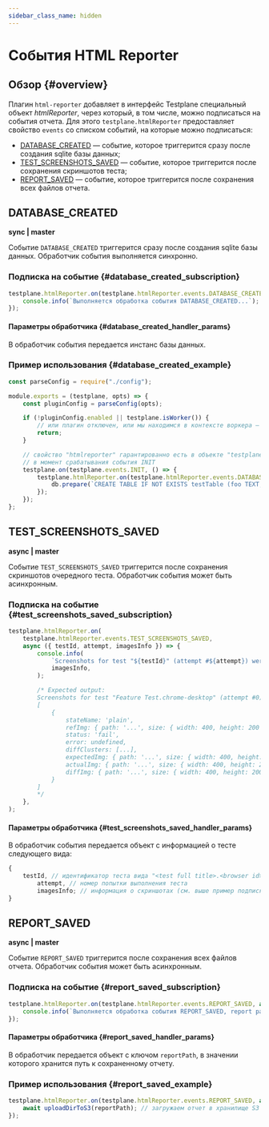 ```yaml
---
sidebar_class_name: hidden
---
```


# События HTML Reporter

## Обзор {#overview}

Плагин `html-reporter` добавляет в интерфейс Testplane специальный объект _htmlReporter_, через который, в том числе, можно подписаться на события отчета. Для этого `testplane.htmlReporter` предоставляет свойство `events` со списком событий, на которые можно подписаться:

-   [DATABASE_CREATED](#database_created) — событие, которое триггерится сразу после создания sqlite базы данных;
-   [TEST_SCREENSHOTS_SAVED](#test_screenshots_saved) — событие, которое триггерится после сохранения скриншотов теста;
-   [REPORT_SAVED](#report_saved) — событие, которое триггерится после сохранения всех файлов отчета.

## DATABASE_CREATED

**sync | master**

Событие `DATABASE_CREATED` триггерится сразу после создания sqlite базы данных. Обработчик события выполняется синхронно.

### Подписка на событие {#database_created_subscription}

```javascript
testplane.htmlReporter.on(testplane.htmlReporter.events.DATABASE_CREATED, db => {
    console.info(`Выполняется обработка события DATABASE_CREATED...`);
});
```

#### Параметры обработчика {#database_created_handler_params}

В обработчик события передается инстанс базы данных.

### Пример использования {#database_created_example}

```javascript
const parseConfig = require("./config");

module.exports = (testplane, opts) => {
    const pluginConfig = parseConfig(opts);

    if (!pluginConfig.enabled || testplane.isWorker()) {
        // или плагин отключен, или мы находимся в контексте воркера – уходим
        return;
    }

    // свойство "htmlreporter" гарантированно есть в объекте "testplane"
    // в момент срабатывания события INIT
    testplane.on(testplane.events.INIT, () => {
        testplane.htmlReporter.on(testplane.htmlReporter.events.DATABASE_CREATED, db => {
            db.prepare(`CREATE TABLE IF NOT EXISTS testTable (foo TEXT, bar TEXT)`).run();
        });
    });
};
```

## TEST_SCREENSHOTS_SAVED

**async | master**

Событие `TEST_SCREENSHOTS_SAVED` триггерится после сохранения скриншотов очередного теста. Обработчик события может быть асинхронным.

### Подписка на событие {#test_screenshots_saved_subscription}

```javascript
testplane.htmlReporter.on(
    testplane.htmlReporter.events.TEST_SCREENSHOTS_SAVED,
    async ({ testId, attempt, imagesInfo }) => {
        console.info(
            `Screenshots for test "${testId}" (attempt #${attempt}) were saved:`,
            imagesInfo,
        );

        /* Expected output:
        Screenshots for test "Feature Test.chrome-desktop" (attempt #0) were saved:
        [
            {
                stateName: 'plain',
                refImg: { path: '...', size: { width: 400, height: 200 } },
                status: 'fail',
                error: undefined,
                diffClusters: [...],
                expectedImg: { path: '...', size: { width: 400, height: 200 } }
                actualImg: { path: '...', size: { width: 400, height: 200 } }
                diffImg: { path: '...', size: { width: 400, height: 200 } }
            }
        ]
        */
    },
);
```

#### Параметры обработчика {#test_screenshots_saved_handler_params}

В обработчик события передается объект с информацией о тесте следующего вида:

```javascript
{
    testId, // идентификатор теста вида "<test full title>.<browser id>"
        attempt, // номер попытки выполнения теста
        imagesInfo; // информация о скриншотах (см. выше пример подписки на событие)
}
```

## REPORT_SAVED

**async | master**

Событие `REPORT_SAVED` триггерится после сохранения всех файлов отчета. Обработчик события может быть асинхронным.

### Подписка на событие {#report_saved_subscription}

```javascript
testplane.htmlReporter.on(testplane.htmlReporter.events.REPORT_SAVED, async ({ reportPath }) => {
    console.info(`Выполняется обработка события REPORT_SAVED, report path = ${reportPath}...`);
});
```

#### Параметры обработчика {#report_saved_handler_params}

В обработчик передается объект с ключом `reportPath`, в значении которого хранится путь к сохраненному отчету.

### Пример использования {#report_saved_example}

```javascript
testplane.htmlReporter.on(testplane.htmlReporter.events.REPORT_SAVED, async ({ reportPath }) => {
    await uploadDirToS3(reportPath); // загружаем отчет в хранилище S3
});
```
